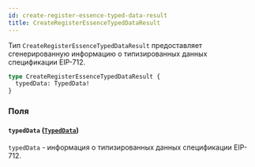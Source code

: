 ```yaml
---
id: create-register-essence-typed-data-result
title: CreateRegisterEssenceTypedDataResult
---
```



Тип `CreateRegisterEssenceTypedDataResult` предоставляет сгенерированную информацию о типизированных данных спецификации EIP-712.

```graphql
type CreateRegisterEssenceTypedDataResult {
  typedData: TypedData!
}
```


### Поля

#### `typedData` ([`TypedData`](/reference/objects/typed-data))

`typedData` - информация о типизированных данных спецификации EIP-712.




